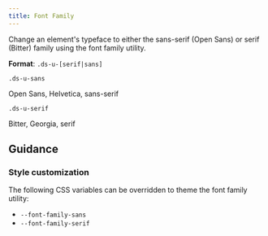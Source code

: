 ```yaml
---
title: Font Family
---
```


Change an element's typeface to either the sans-serif (Open Sans) or serif (Bitter) family using the font family utility.

**Format**: `.ds-u-[serif|sans]`

<EmbeddedExample>
  <section class="example-list">
    <article>
      <code class="ds-u-margin-bottom--1">.ds-u-sans</code>
      <p class="ds-u-sans ds-title">Open Sans, Helvetica, sans-serif</p>
    </article>
    <article>
      <code class="ds-u-margin-bottom--1">.ds-u-serif</code>
      <p class="ds-u-serif ds-title">Bitter, Georgia, serif</p>
    </article>
  </section>
</EmbeddedExample>

## Guidance

### Style customization

The following CSS variables can be overridden to theme the font family utility:

- `--font-family-sans`
- `--font-family-serif`
